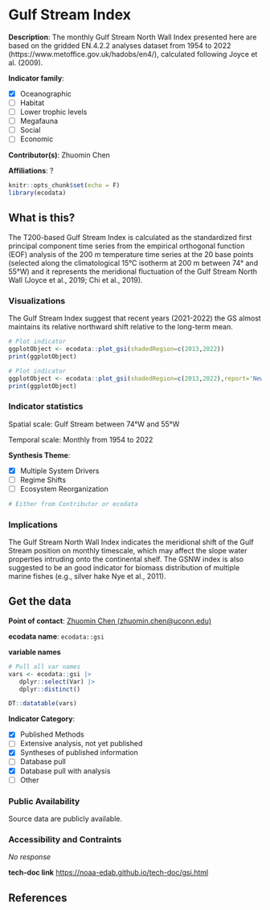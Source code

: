 # Gulf Stream Index

**Description**: The monthly Gulf Stream North Wall Index presented here are based on the gridded EN.4.2.2 analyses dataset from 1954 to 2022 (https://www.metoffice.gov.uk/hadobs/en4/), calculated following Joyce et al. (2009).

**Indicator family**: 

- [X] Oceanographic
- [ ] Habitat
- [ ] Lower trophic levels
- [ ] Megafauna
- [ ] Social
- [ ] Economic

**Contributor(s)**: Zhuomin Chen

**Affiliations**: ?

```r
knitr::opts_chunk$set(echo = F)
library(ecodata)
```
## What is this?
The T200-based Gulf Stream Index is calculated as the standardized first principal component time series from the empirical orthogonal function (EOF) analysis of the 200 m temperature time series at the 20 base points (selected along the climatological 15°C isotherm at 200 m between 74° and 55°W) and it represents the meridional fluctuation of the Gulf Stream North Wall (Joyce et al., 2019; Chi et al., 2019).

### Visualizations
The Gulf Stream Index suggest that recent years (2021-2022) the GS almost maintains its relative northward shift relative to the long-term mean.

```r
# Plot indicator
ggplotObject <- ecodata::plot_gsi(shadedRegion=c(2013,2022))
print(ggplotObject)
```
```r
# Plot indicator
ggplotObject <- ecodata::plot_gsi(shadedRegion=c(2013,2022),report='NewEngland')
print(ggplotObject)
```
### Indicator statistics 
Spatial scale: Gulf Stream between 74°W and 55°W

Temporal scale: Monthly from 1954 to 2022

**Synthesis Theme**:

- [X] Multiple System Drivers
- [ ] Regime Shifts
- [ ] Ecosystem Reorganization

```r
# Either from Contributor or ecodata
```

### Implications
The Gulf Stream North Wall Index indicates the meridional shift of the Gulf Stream position on monthly timescale, which may affect the slope water properties intruding onto the continental shelf. The GSNW index is also suggested to be an good indicator for biomass distribution of multiple marine fishes (e.g., silver hake Nye et al., 2011).

## Get the data

**Point of contact**: [Zhuomin Chen (zhuomin.chen@uconn.edu)](Zhuomin Chen (zhuomin.chen@uconn.edu)){.email}

**ecodata name**: `ecodata::gsi`

**variable names**

```r
# Pull all var names
vars <- ecodata::gsi |>
   dplyr::select(Var) |>
   dplyr::distinct()

DT::datatable(vars)
```
**Indicator Category**:

- [X] Published Methods
- [ ] Extensive analysis, not yet published
- [X] Syntheses of published information
- [ ] Database pull
- [X] Database pull with analysis
- [ ] Other

### Public Availability

Source data are publicly available.

### Accessibility and Contraints

_No response_

**tech-doc link**
<https://noaa-edab.github.io/tech-doc/gsi.html>

## References

